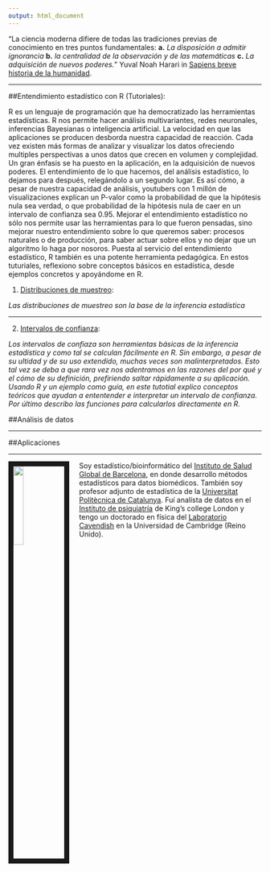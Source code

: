 ```yaml
---
output: html_document
---
```

<link rel="stylesheet" href="styles.css" type="text/css">
"La ciencia moderna difiere de todas las tradiciones previas de conocimiento en tres puntos fundamentales: **a.** *La disposición a admitir ignorancia* **b.** *la centralidad de la observación y de las matemáticas* **c.** *La adquisición de nuevos poderes.*" Yuval Noah Harari in [Sapiens breve historia de la humanidad](https://www.ynharari.com/book/sapiens/). 

*******************

##Entendimiento estadístico con R (Tutoriales):

R es un lenguaje de programación que ha democratizado las herramientas estadísticas. R nos permite hacer análisis multivariantes, redes neuronales, inferencias Bayesianas o inteligencia artificial. La velocidad en que las aplicaciones se producen desborda nuestra capacidad de reacción. Cada vez existen más formas de analizar y visualizar los datos ofreciendo multiples perspectivas a unos datos que crecen en volumen y complejidad. Un gran énfasis se ha puesto en la aplicación, en la adquisición de nuevos poderes. El entendimiento de lo que hacemos, del análisis estadístico, lo dejamos para después, relegándolo a un segundo lugar. Es así cómo, a pesar de nuestra capacidad de análisis, youtubers con 1 millón de visualizaciones explican un P-valor como la probabilidad de que la hipótesis nula sea verdad, o que probabilidad de la hipótesis nula de caer en un intervalo de confianza sea 0.95. Mejorar el entendimiento estadístico no sólo nos permite usar las herramientas para lo que fueron pensadas, sino mejorar nuestro entendimiento sobre lo que queremos saber: procesos naturales o de producción, para saber actuar sobre ellos y no dejar que un algoritmo lo haga por nosoros. Puesta al servicio del entendimiento estadístico, R también es una potente herramienta pedagógica. En estos tuturiales, reflexiono sobre conceptos básicos en estadística, desde ejemplos concretos y apoyándome en R.                


1. [Distribuciones de muestreo](https://alejandro-isglobal.github.io/teaching/muestreo.html):

*Las distribuciones de muestreo son la base de la inferencia estadística*

------------

2. [Intervalos de confianza](https://alejandro-isglobal.github.io/teaching/intervalosdeconfianza.html):

*Los intervalos de confiaza son herramientas básicas de la inferencia estadística y como tal se calculan fácilmente en R. Sin embargo, a pesar de su ultidad y de su uso extendido, muchas veces son malinterpretados. Esto tal vez se deba a que rara vez nos adentramos en las razones del por qué y el cómo de su definición, prefiriendo saltar rápidamente a su aplicación. Usando R y un ejemplo como guía, en este tutotial explico conceptos teóricos que ayudan a ententender e interpretar un intervalo de confianza.  Por último describo las funciones para calcularlos directamente en R.*




##Análisis de datos


------------

##Aplicaciones


------------



<img src="images/alejandro.jpg" style="width:20%; border:10px solid; margin-right: 20px" align="left">

Soy estadístico/bioinformático del [Instituto de Salud Global de Barcelona](https://www.isglobal.org/), en donde desarrollo métodos estadísticos para datos biomédicos. También soy profesor adjunto de estadística de la [Universitat Politècnica de Catalunya](https://eebe.upc.edu/es). Fuí analísta de datos en el [Instituto de psiquiatría](https://www.kcl.ac.uk/ioppn) de King’s college London y tengo un doctorado en física del [Laboratorio Cavendish](https://www.phy.cam.ac.uk/) en la Universidad de Cambridge (Reino Unido).


